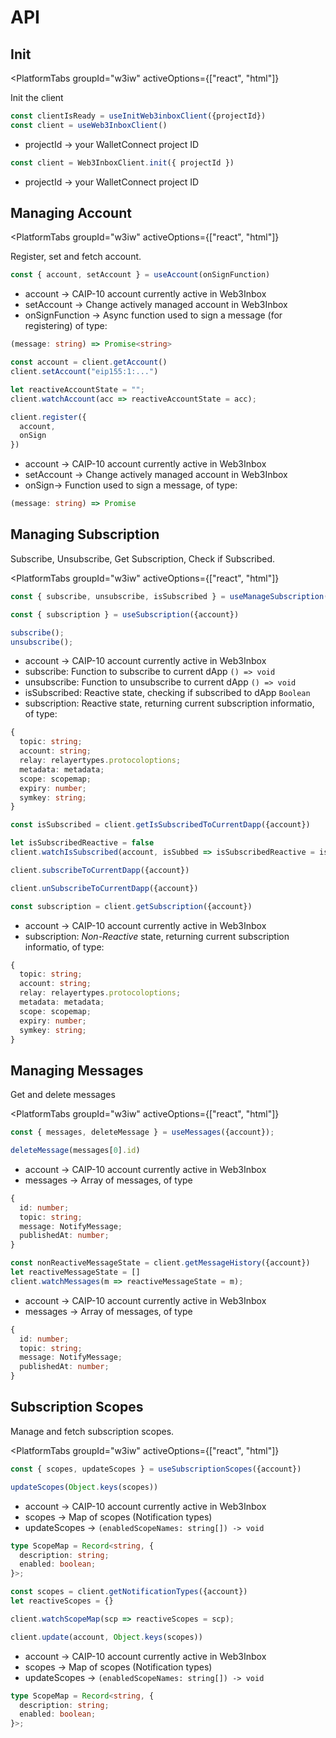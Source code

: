 
# API

## Init
<PlatformTabs
	groupId="w3iw"
	activeOptions={["react", "html"]}
>

Init the client

<PlatformTabItem value="react">

```ts
const clientIsReady = useInitWeb3inboxClient({projectId})
const client = useWeb3InboxClient()
```

- projectId -> your WalletConnect project ID


</PlatformTabItem>

<PlatformTabItem value="html">

```ts
const client = Web3InboxClient.init({ projectId })
```

- projectId -> your WalletConnect project ID

</PlatformTabItem>
</PlatformTabs>

## Managing Account
<PlatformTabs
	groupId="w3iw"
	activeOptions={["react", "html"]}
>

Register, set and fetch account.

<PlatformTabItem value="react">

```ts
const { account, setAccount } = useAccount(onSignFunction)
```

- account -> CAIP-10 account currently active in Web3Inbox
- setAccount -> Change actively managed account in Web3Inbox
- onSignFunction -> Async function used to sign a message (for registering) of type:

```ts
(message: string) => Promise<string>
```

</PlatformTabItem>

<PlatformTabItem value="html">

```ts
const account = client.getAccount()
client.setAccount("eip155:1:...")

let reactiveAccountState = "";
client.watchAccount(acc => reactiveAccountState = acc);

client.register({
  account,
  onSign
})
```

- account -> CAIP-10 account currently active in Web3Inbox
- setAccount -> Change actively managed account in Web3Inbox
- onSign-> Function used to sign a message, of type: 

```ts
(message: string) => Promise
```

</PlatformTabItem>
</PlatformTabs>


## Managing Subscription

Subscribe, Unsubscribe, Get Subscription, Check if Subscribed.

<PlatformTabs
	groupId="w3iw"
	activeOptions={["react", "html"]}
>


<PlatformTabItem value="react">

```ts
const { subscribe, unsubscribe, isSubscribed } = useManageSubscription({account});

const { subscription } = useSubscription({account})

subscribe();
unsubscribe();
```

- account -> CAIP-10 account currently active in Web3Inbox
- subscribe: Function to subscribe to current dApp `() => void`
- unsubscribe: Function to unsubscribe to current dApp `() => void`
- isSubscribed: Reactive state, checking if subscribed to dApp `Boolean`
- subscription: Reactive state, returning current subscription informatio, of type:

```ts
{
  topic: string;
  account: string;
  relay: relayertypes.protocoloptions;
  metadata: metadata;
  scope: scopemap;
  expiry: number;
  symkey: string;
}
```


</PlatformTabItem>
<PlatformTabItem value="html">

```ts 
const isSubscribed = client.getIsSubscribedToCurrentDapp({account})

let isSubscribedReactive = false
client.watchIsSubscribed(account, isSubbed => isSubscribedReactive = isSubbed)

client.subscribeToCurrentDapp({account})

client.unSubscribeToCurrentDapp({account})

const subscription = client.getSubscription({account})
```

- account -> CAIP-10 account currently active in Web3Inbox
- subscription: *Non-Reactive* state, returning current subscription informatio, of type:

```ts
{
  topic: string;
  account: string;
  relay: relayertypes.protocoloptions;
  metadata: metadata;
  scope: scopemap;
  expiry: number;
  symkey: string;
}
```

</PlatformTabItem>
</PlatformTabs>

## Managing Messages 

Get and delete messages

<PlatformTabs
	groupId="w3iw"
	activeOptions={["react", "html"]}
>

<PlatformTabItem value="react">

```ts
const { messages, deleteMessage } = useMessages({account});

deleteMessage(messages[0].id)

```

- account -> CAIP-10 account currently active in Web3Inbox
- messages -> Array of messages, of type

```ts
{
  id: number;
  topic: string;
  message: NotifyMessage;
  publishedAt: number;
}
```


</PlatformTabItem>
<PlatformTabItem value="html">

```ts 
const nonReactiveMessageState = client.getMessageHistory({account})
let reactiveMessageState = []
client.watchMessages(m => reactiveMessageState = m);
```

- account -> CAIP-10 account currently active in Web3Inbox
- messages -> Array of messages, of type

```ts
{
  id: number;
  topic: string;
  message: NotifyMessage;
  publishedAt: number;
}
```

</PlatformTabItem>
</PlatformTabs>

## Subscription Scopes

Manage and fetch subscription scopes.

<PlatformTabs
	groupId="w3iw"
	activeOptions={["react", "html"]}
>

<PlatformTabItem value="react">

```ts
const { scopes, updateScopes } = useSubscriptionScopes({account})

updateScopes(Object.keys(scopes))
```

- account -> CAIP-10 account currently active in Web3Inbox
- scopes -> Map of scopes (Notification types)
- updateScopes -> `(enabledScopeNames: string[]) -> void`

```ts
type ScopeMap = Record<string, {
  description: string;
  enabled: boolean;
}>;

```

</PlatformTabItem>
<PlatformTabItem value="html">

```ts
const scopes = client.getNotificationTypes({account})
let reactiveScopes = {}

client.watchScopeMap(scp => reactiveScopes = scp);

client.update(account, Object.keys(scopes))
```

- account -> CAIP-10 account currently active in Web3Inbox
- scopes -> Map of scopes (Notification types)
- updateScopes -> `(enabledScopeNames: string[]) -> void`

```ts
type ScopeMap = Record<string, {
  description: string;
  enabled: boolean;
}>;

```
</PlatformTabItem>
</PlatformTabs>

